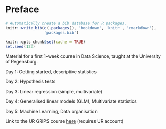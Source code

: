 # Preface {.unnumbered}

```r
# Automatically create a bib database for R packages.
knitr::write_bib(c(.packages(), 'bookdown', 'knitr', 'rmarkdown'),
                 'packages.bib')

knitr::opts_chunk$set(cache = TRUE)
set.seed(123)
```

Material for a first 1-week course in Data Science, taught at the University of Regensburg.

Day 1: Getting started, descriptive statistics

Day 2: Hypothesis tests

Day 3: Linear regression (simple, multivariate)

Day 4: Generalised linear models (GLM), Multivariate statistics

Day 5: Machine Learning, Data organisation

Link to the UR GRIPS course [here](https://elearning.uni-regensburg.de/course/view.php?id=54766) (requires UR account)
